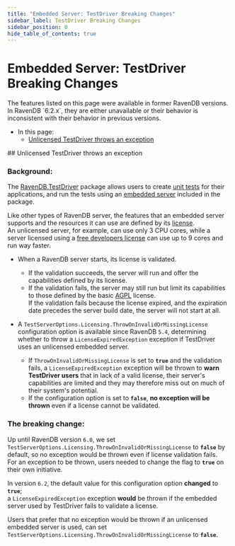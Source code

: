 ```yaml
---
title: "Embedded Server: TestDriver Breaking Changes"
sidebar_label: TestDriver Breaking Changes
sidebar_position: 0
hide_table_of_contents: true
---
```



# Embedded Server: TestDriver Breaking Changes
<Admonition type="note" title="Note">
The features listed on this page were available in former RavenDB versions.  
In RavenDB `6.2.x`, they are either unavailable or their behavior is inconsistent 
with their behavior in previous versions.  

* In this page:  
   * [Unlicensed TestDriver throws an exception](../../migration/embedded/testdriver-breaking-changes.mdx#unlicensed-testdriver-throws-an-exception)  

</Admonition>
## Unlicensed TestDriver throws an exception

### Background:

The [RavenDB.TestDriver](https://www.nuget.org/packages/RavenDB.TestDriver/) package 
allows users to create [unit tests](../../start/test-driver.mdx) for their applications, 
and run the tests using an [embedded server](../../server/embedded.mdx) included in the package.  

Like other types of RavenDB server, the features that an embedded server supports 
and the resources it can use are defined by its [license](https://ravendb.net/buy).  
An unlicensed server, for example, can use only 3 CPU cores, while a server 
licensed using a [free developers license](https://ravendb.net/buy#developer) 
can use up to 9 cores and run way faster.  

* When a RavenDB server starts, its license is validated.  
   * If the validation succeeds, the server will run and offer the capabilities defined 
     by its license.  
   * If the validation fails, the server may still run but limit its capabilities to those 
     defined by the basic [AGPL](https://ravendb.net/legal/ravendb/commercial-license-eula) 
     license.  
     <Admonition type="note" title="Note">
     If the validation fails because the license expired, and the expiration date precedes 
     the server build date, the server will not start at all.  
     </Admonition>

* A `TestServerOptions.Licensing.ThrowOnInvalidOrMissingLicense` configuration option 
  is available since RavenDB `5.4`, determining whether to throw a `LicenseExpiredException` 
  exception if TestDriver uses an unlicensed embedded server.  
   * If `ThrowOnInvalidOrMissingLicense` is set to **`true`** and the validation fails, 
     a `LicenseExpiredException` exception will be thrown to **warn TestDriver users** 
     that in lack of a valid license, their server's capabilities are limited and they 
     may therefore miss out on much of their system's potential.  
   * If the configuration option is set to **`false`**, **no exception will be thrown** 
     even if a license cannot be validated.  
### The breaking change:

Up until RavenDB version `6.0`, we set `TestServerOptions.Licensing.ThrowOnInvalidOrMissingLicense` 
to **`false`** by default, so no exception would be thrown even if license validation fails.  
For an exception to be thrown, users needed to change the flag to **`true`** on their own initiative.  

In version `6.2`, the default value for this configuration option **changed** to **`true`**;  
a `LicenseExpiredException` exception **would** be thrown if the embedded server used by 
TestDriver fails to validate a license.  

Users that prefer that no exception would be thrown if an unlicensed embedded server is 
used, can set `TestServerOptions.Licensing.ThrowOnInvalidOrMissingLicense` to **`false`**.  



